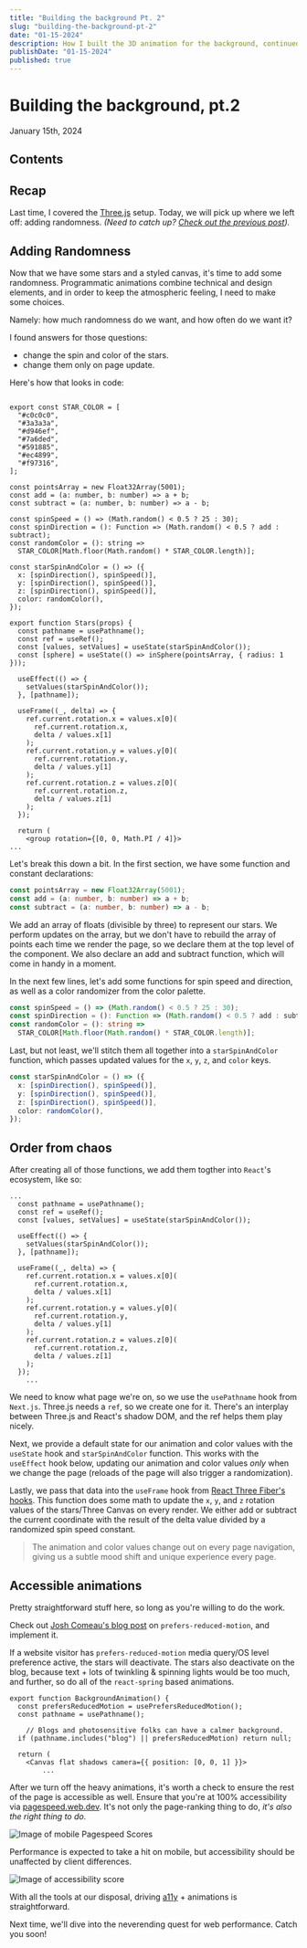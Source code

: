 ```yaml
---
title: "Building the background Pt. 2"
slug: "building-the-background-pt-2"
date: "01-15-2024"
description: How I built the 3D animation for the background, continued
publishDate: "01-15-2024"
published: true
---
```


# Building the background, pt.2

January 15th, 2024

## Contents

## Recap

Last time, I covered the [Three.js](https://threejs.org/) setup. Today, we will
pick up where we left off: adding randomness. _(Need to catch up?
[Check out the previous post](/blog/building-the-background))._

## Adding Randomness

Now that we have some stars and a styled canvas, it's time to add some
randomness. Programmatic animations combine technical and design elements, and
in order to keep the atmospheric feeling, I need to make some choices.

Namely: how much randomness do we want, and how often do we want it?

I found answers for those questions:

- change the spin and color of the stars.
- change them only on page update.

Here's how that looks in code:

```stars.tsx

export const STAR_COLOR = [
  "#c0c0c0",
  "#3a3a3a",
  "#d946ef",
  "#7a6ded",
  "#591885",
  "#ec4899",
  "#f97316",
];

const pointsArray = new Float32Array(5001);
const add = (a: number, b: number) => a + b;
const subtract = (a: number, b: number) => a - b;

const spinSpeed = () => (Math.random() < 0.5 ? 25 : 30);
const spinDirection = (): Function => (Math.random() < 0.5 ? add : subtract);
const randomColor = (): string =>
  STAR_COLOR[Math.floor(Math.random() * STAR_COLOR.length)];

const starSpinAndColor = () => ({
  x: [spinDirection(), spinSpeed()],
  y: [spinDirection(), spinSpeed()],
  z: [spinDirection(), spinSpeed()],
  color: randomColor(),
});

export function Stars(props) {
  const pathname = usePathname();
  const ref = useRef();
  const [values, setValues] = useState(starSpinAndColor());
  const [sphere] = useState(() => inSphere(pointsArray, { radius: 1 }));

  useEffect(() => {
    setValues(starSpinAndColor());
  }, [pathname]);

  useFrame((_, delta) => {
    ref.current.rotation.x = values.x[0](
      ref.current.rotation.x,
      delta / values.x[1]
    );
    ref.current.rotation.y = values.y[0](
      ref.current.rotation.y,
      delta / values.y[1]
    );
    ref.current.rotation.z = values.z[0](
      ref.current.rotation.z,
      delta / values.z[1]
    );
  });

  return (
    <group rotation={[0, 0, Math.PI / 4]}>
...

```

Let's break this down a bit. In the first section, we have some function and
constant declarations:

```typescript
const pointsArray = new Float32Array(5001);
const add = (a: number, b: number) => a + b;
const subtract = (a: number, b: number) => a - b;
```

We add an array of floats (divisible by three) to represent our stars. We
perform updates on the array, but we don't have to rebuild the array of points
each time we render the page, so we declare them at the top level of the
component. We also declare an add and subtract function, which will come in
handy in a moment.

In the next few lines, let's add some functions for spin speed and direction, as
well as a color randomizer from the color palette.

```typescript
const spinSpeed = () => (Math.random() < 0.5 ? 25 : 30);
const spinDirection = (): Function => (Math.random() < 0.5 ? add : subtract);
const randomColor = (): string =>
  STAR_COLOR[Math.floor(Math.random() * STAR_COLOR.length)];
```

Last, but not least, we'll stitch them all together into a `starSpinAndColor`
function, which passes updated values for the `x`, `y`, `z`, and `color` keys.

```typescript
const starSpinAndColor = () => ({
  x: [spinDirection(), spinSpeed()],
  y: [spinDirection(), spinSpeed()],
  z: [spinDirection(), spinSpeed()],
  color: randomColor(),
});
```

## Order from chaos

After creating all of those functions, we add them togther into `React`'s
ecosystem, like so:

```updates.tsx
...
  const pathname = usePathname();
  const ref = useRef();
  const [values, setValues] = useState(starSpinAndColor());

  useEffect(() => {
    setValues(starSpinAndColor());
  }, [pathname]);

  useFrame((_, delta) => {
    ref.current.rotation.x = values.x[0](
      ref.current.rotation.x,
      delta / values.x[1]
    );
    ref.current.rotation.y = values.y[0](
      ref.current.rotation.y,
      delta / values.y[1]
    );
    ref.current.rotation.z = values.z[0](
      ref.current.rotation.z,
      delta / values.z[1]
    );
  });
	...

```

We need to know what page we're on, so we use the `usePathname` hook from
`Next.js`. Three.js needs a `ref`, so we create one for it. There's an interplay
between Three.js and React's shadow DOM, and the ref helps them play nicely.

Next, we provide a default state for our animation and color values with the
`useState` hook and `starSpinAndColor` function. This works with the `useEffect`
hook below, updating our animation and color values _only_ when we change the
page (reloads of the page will also trigger a randomization).

Lastly, we pass that data into the `useFrame` hook from
[React Three Fiber's hooks](https://docs.pmnd.rs/react-three-fiber/api/hooks#useframe).
This function does some math to update the `x`, `y`, and `z` rotation values of
the stars/Three Canvas on every render. We either add or subtract the current
coordinate with the result of the delta value divided by a randomized spin speed
constant.

> The animation and color values change out on every page navigation, giving us
> a subtle mood shift and unique experience every page.

## Accessible animations

Pretty straightforward stuff here, so long as you're willing to do the work.

Check out
[Josh Comeau's blog post](https://www.joshwcomeau.com/react/prefers-reduced-motion/)
on `prefers-reduced-motion`, and implement it.

If a website visitor has `prefers-reduced-motion` media query/OS level
preference active, the stars will deactivate. The stars also deactivate on the
blog, because text + lots of twinkling & spinning lights would be too much, and
further, so do all of the `react-spring` based animations.

```BeKindToOneAnother.tsx
export function BackgroundAnimation() {
  const prefersReducedMotion = usePrefersReducedMotion();
  const pathname = usePathname();

	// Blogs and photosensitive folks can have a calmer background.
  if (pathname.includes("blog") || prefersReducedMotion) return null;

  return (
    <Canvas flat shadows camera={{ position: [0, 0, 1] }}>
		...

```

After we turn off the heavy animations, it's worth a check to ensure the rest of
the page is accessible as well. Ensure that you're at 100% accessibility via
[pagespeed.web.dev](https://pagespeed.web.dev/). It's not only the page-ranking
thing to do, _it's also the right thing to do._

![Image of mobile Pagespeed Scores](/images/background-pt2-pagespeed.png?w=1924 %26h=1360)

Performance is expected to take a hit on mobile, but accessibility should be
unaffected by client differences.

![Image of accessibility
  score](/images/background-pt2-accessibility.png?w=1920%26h=1134)

With all the tools at our disposal, driving
[a11y](https://www.a11yproject.com/) + animations is straightforward.

Next time, we'll dive into the neverending quest for web performance. Catch you
soon!
